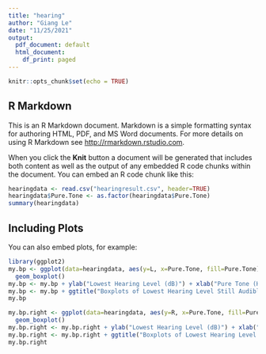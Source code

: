 ```yaml
---
title: "hearing"
author: "Giang Le"
date: "11/25/2021"
output:
  pdf_document: default
  html_document:
    df_print: paged
---
```


```r
knitr::opts_chunk$set(echo = TRUE)
```

## R Markdown

This is an R Markdown document. Markdown is a simple formatting syntax for authoring HTML, PDF, and MS Word documents. For more details on using R Markdown see <http://rmarkdown.rstudio.com>.

When you click the **Knit** button a document will be generated that includes both content as well as the output of any embedded R code chunks within the document. You can embed an R code chunk like this:

```r
hearingdata <- read.csv("hearingresult.csv", header=TRUE)
hearingdata$Pure.Tone <- as.factor(hearingdata$Pure.Tone)
summary(hearingdata)
```

## Including Plots

You can also embed plots, for example:

```r
library(ggplot2)
my.bp <- ggplot(data=hearingdata, aes(y=L, x=Pure.Tone, fill=Pure.Tone) ) + 
  geom_boxplot()
my.bp <- my.bp + ylab("Lowest Hearing Level (dB)") + xlab("Pure Tone (Hz)")
my.bp <- my.bp + ggtitle("Boxplots of Lowest Hearing Level Still Audible by Pure Tones (LEFT EAR)")
my.bp
```


```r

my.bp.right <- ggplot(data=hearingdata, aes(y=R, x=Pure.Tone, fill=Pure.Tone) ) + 
  geom_boxplot()
my.bp.right <- my.bp.right + ylab("Lowest Hearing Level (dB)") + xlab("Pure Tone (Hz)")
my.bp.right <- my.bp.right + ggtitle("Boxplots of Lowest Hearing Level Still Audible by Pure Tones (RIGHT EAR)")
my.bp.right

```
